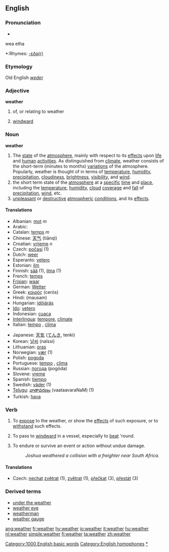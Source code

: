 ==English==

===Pronunciation===
*{{IPA|/ˈwɛðɚ/}}
wea etha
*:Rhymes: [[Rhymes:English:-ɛðə(r)|-ɛðə(r)]]
===Etymology===
Old English ''[[weder]]''
===Adjective===
'''weather'''

# of, or relating to weather
#{{nautical}} [[windward]]

===Noun===
'''weather'''

# The [[state]] of the [[atmosphere]], mainly with respect to its [[effects]] upon [[life]] and [[human]] [[activities]]. As distinguished from [[climate]], weather consists of the short-term (minutes to months) [[variations]] of the atmosphere. Popularly, weather is thought of in terms of [[temperature]], [[humidity]], [[precipitation]], [[cloudiness]], [[brightness]], [[visibility]], and [[wind]].
# the short term state of the [[atmosphere]] at a [[specific]] [[time]] and [[place]], including the [[temperature]], [[humidity]], [[cloud]] [[cover]]age and [[fall]] of [[precipitation]], [[wind]], etc.
# [[unpleasant]] or [[destructive]] [[atmospheric]] [[condition]]s, and its [[effect]]s.

====Translations====
{{top}}
*Albanian: [[mot]] ''m''
*Arabic: {{ARchar|[[طقس]]}} {{Unicode|(ʈaqs)}}
*Catalan: [[temps]] ''m''
*Chinese: [[天气]] (tiānqì)
*Croatian: [[vrijeme]] ''n''
*Czech: [[počasí]] {{n}} (1)
*Dutch: [[weer]] {{n}}
*Esperanto: [[vetero]]
*Estonian: [[ilm]]
*Finnish: [[sää]] (1), [[ilma]] (1)
*French: [[temps]] {{m}}
*[[Frisian]]: [[waar]] {{n}}
*German: [[Wetter]] {{n}}
*Greek: [[καιρός]] (cerós) {{m}}
*Hindi: (mausam) {{n}}
*Hungarian: [[időjárás]]
*[[Ido]]: [[vetero]]
*Indonesian: [[cuaca]]
*[[Interlingua]]: [[tempore]], [[climate]]
*Italian: [[tempo]] {{m}}, [[clima]] {{m}}
{{mid}}
*Japanese: [[天気]] ([[てんき]], tenki)
*Korean: [[날씨]] (nalssi)
*Lithuanian: [[oras]] {{m}}
*Norwegian: [[vær]] {{n}} (1)
*Polish: [[pogoda]] {{f}}
*Portuguese: [[tempo]] {{m}}, [[clima]] {{m}}
*Russian: [[погода]] (pogóda) {{f}}
*Slovene: [[vreme]] {{n}}
*Spanish: [[tiempo]] {{m}}
*Swedish: [[väder]] {{n}} (1)
*[[Telugu]]: [[వాతావరణం]] (vaataavaraNaM) (1)
*Turkish: [[hava]]
{{bottom}}

===Verb===
{{en-verb}}

# To [[expose]] to the weather, or show the [[effect]]s of such exposure, or to [[withstand]] such effects.
# {{nautical}} To pass to [[windward]] in a vessel, especially to [[beat]] 'round.
# {{nautical}} To endure or survive an event or action without undue damage.
#: ''Joshua weathered a collision with a freighter near South Africa.''

====Translations====
*Czech: [[nechat]] [[zvětrat]] (1), [[zvětrat]] (1), [[přečkat]] (3), [[přestát]] (3)

===Derived terms===
*[[under the weather]]
*[[weather eye]]
*[[weatherman]]
*[[weather gauge]]

[[Category:1000 English basic words]]
[[Category:English homophones]]
[[Category:Weather|*]]

[[ang:weather]]
[[fr:weather]]
[[hy:weather]]
[[io:weather]]
[[it:weather]]
[[hu:weather]]
[[nl:weather]]
[[simple:weather]]
[[fi:weather]]
[[ta:weather]]
[[zh:weather]]